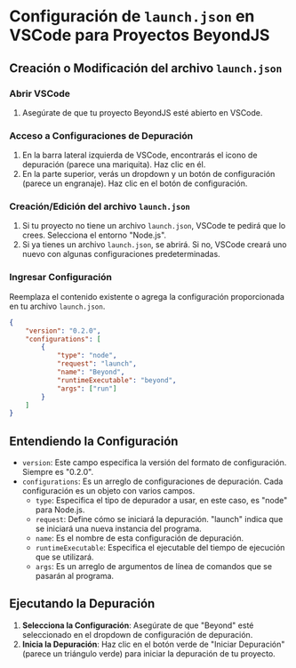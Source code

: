 # Configuración de `launch.json` en VSCode para Proyectos BeyondJS

## Creación o Modificación del archivo `launch.json`

### Abrir VSCode

1. Asegúrate de que tu proyecto BeyondJS esté abierto en VSCode.

### Acceso a Configuraciones de Depuración

1. En la barra lateral izquierda de VSCode, encontrarás el icono de depuración (parece una mariquita). Haz clic en él.
2. En la parte superior, verás un dropdown y un botón de configuración (parece un engranaje). Haz clic en el botón de
   configuración.

### Creación/Edición del archivo `launch.json`

1. Si tu proyecto no tiene un archivo `launch.json`, VSCode te pedirá que lo crees. Selecciona el entorno "Node.js".
2. Si ya tienes un archivo `launch.json`, se abrirá. Si no, VSCode creará uno nuevo con algunas configuraciones
   predeterminadas.

### Ingresar Configuración

Reemplaza el contenido existente o agrega la configuración proporcionada en tu archivo `launch.json`.

```json
{
	"version": "0.2.0",
	"configurations": [
		{
			"type": "node",
			"request": "launch",
			"name": "Beyond",
			"runtimeExecutable": "beyond",
			"args": ["run"]
		}
	]
}
```

## Entendiendo la Configuración

-   `version`: Este campo especifica la versión del formato de configuración. Siempre es "0.2.0".
-   `configurations`: Es un arreglo de configuraciones de depuración. Cada configuración es un objeto con varios campos.
    -   `type`: Especifica el tipo de depurador a usar, en este caso, es "node" para Node.js.
    -   `request`: Define cómo se iniciará la depuración. "launch" indica que se iniciará una nueva instancia del
        programa.
    -   `name`: Es el nombre de esta configuración de depuración.
    -   `runtimeExecutable`: Especifica el ejecutable del tiempo de ejecución que se utilizará.
    -   `args`: Es un arreglo de argumentos de línea de comandos que se pasarán al programa.

## Ejecutando la Depuración

1. **Selecciona la Configuración**: Asegúrate de que "Beyond" esté seleccionado en el dropdown de configuración de
   depuración.
2. **Inicia la Depuración**: Haz clic en el botón verde de "Iniciar Depuración" (parece un triángulo verde) para iniciar
   la depuración de tu proyecto.
